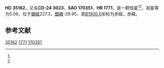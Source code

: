 {{Starbox begin
| name = HD 35162
}}
{{Starbox observe
| epoch = [[J2000.0|J2000.0]]
| constell = {{星座名待查}}<ref name=SIMBAD>{{cite web
 | url=http://simbad.u-strasbg.fr/simbad/sim-id?Ident=HR+1771
 | title =Pulsating variable Star
 | publisher=Centre de Données astronomiques de Strasbourg
 | work=SIMBAD
 | accessdate=2012-07-13}}</ref><ref name=DATA>{{cite web
 | url=http://vizier.u-strasbg.fr/viz-bin/VizieR-5?-out.add=.&-source=5050&-corr=PK=HR&-out.max=9999&HR=1771
 | title=VizieR Detailed Page
 | accessdate=2012-07-13
 | archive-date=2016-03-05
 | archive-url=https://web.archive.org/web/20160305032205/http://vizier.u-strasbg.fr/viz-bin/VizieR-5?-out.add=.&-source=5050&-corr=PK=HR&-out.max=9999&HR=1771
 | dead-url=no
 }}</ref>
| 星官 = 
| ra = {{RA|5|21|46.2}}<ref name=SIMBAD /><ref name=DATA />
| dec = {{DEC|-24|46|23}}<ref name=SIMBAD /><ref name=DATA />
| appmag_v = 5.06<ref name=SIMBAD /><ref name=DATA />
}}
{{Starbox character
| class = G7II-III+A7IV-V<ref name=SIMBAD /><ref name=DATA />
| b-v = 0.67<ref name=SIMBAD /><ref name=DATA />
| u-b = 0.16<ref name=SIMBAD /><ref name=DATA />
| r-i = <ref name=SIMBAD /><ref name=DATA />
| variable = 
}}
{{Starbox astrometry
| radial_v = 0.16
| prop_mo_ra = 5
| parallax = 0.004
| p_error = 
}}
{{Starbox catalog
| names =CD-24 3023，[[SAO星表|SAO]] 170351，[[HD星表|HD]] 35162，[[HR星表|HR]] 1771}}
{{Starbox reference |Simbad=HR+1771}}
{{Starbox end}}

'''HD 35162'''，又名'''CD-24 3023'''，'''SAO 170351'''、'''HR 1771'''，是一颗恒星<ref name=SIMBAD /><ref name=DATA />，视星等为5.06，位于[[銀道座標系|銀經]]227.3，[[銀道座標系|銀緯]]-29.95，其[[B1900.0|B1900.0]]坐标为赤經{{RA|5|17|39.9}}，赤緯{{DEC|-24|-29.95|12}}。

== 参考文献 ==
{{reflist}}

{{star-stub}}

[[Category:HD和HDE天體|35162]]
[[Category:HR天體|1771]]
[[Category:SAO天體|170351]]